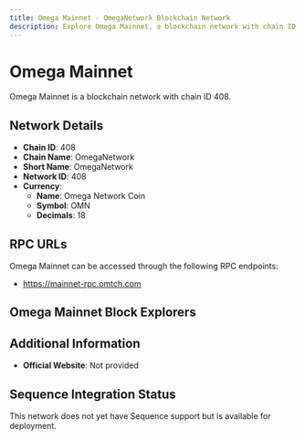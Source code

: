 ```yaml
--- 
title: Omega Mainnet - OmegaNetwork Blockchain Network
description: Explore Omega Mainnet, a blockchain network with chain ID 408. Learn about its native currency, Omega Network Coin, and how to interact with the network.
---
```


# Omega Mainnet

Omega Mainnet is a blockchain network with chain ID 408.

## Network Details

- **Chain ID**: 408
- **Chain Name**: OmegaNetwork
- **Short Name**: OmegaNetwork
- **Network ID**: 408
- **Currency**: 
  - **Name**: Omega Network Coin
  - **Symbol**: OMN
  - **Decimals**: 18

## RPC URLs

Omega Mainnet can be accessed through the following RPC endpoints:

- https://mainnet-rpc.omtch.com

## Omega Mainnet Block Explorers



## Additional Information

- **Official Website**: Not provided

## Sequence Integration Status

This network does not yet have Sequence support but is available for deployment.
